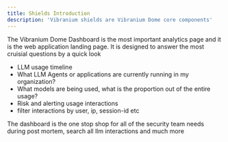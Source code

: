 ```yaml
---
title: Shields Introduction
description: 'Vibranium shields are Vibranium Dome core components'
---
```


The Vibranium Dome Dashboard is the most important analytics page and it is the web application landing page.
It is designed to answer the most cruisial questions by a quick look
- LLM usage timeline
- What LLM Agents or applications are currently running in my organization?
- What models are being used, what is the proportion out of the entire usage?
- Risk and alerting usage interactions
- filter interactions by user, ip, session-id etc

The dashboard is the one stop shop for all of the security team needs during post mortem, search all llm interactions
and much more
